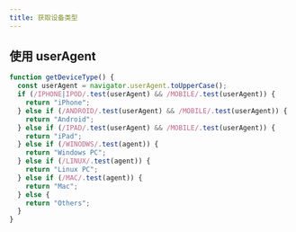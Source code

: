 ```yaml
---
title: 获取设备类型
---
```


## 使用 userAgent

```javascript showLineNumbers
function getDeviceType() {
  const userAgent = navigator.userAgent.toUpperCase();
  if (/IPHONE|IPOD/.test(userAgent) && /MOBILE/.test(userAgent)) {
    return "iPhone";
  } else if (/ANDROID/.test(userAgent) && /MOBILE/.test(userAgent)) {
    return "Android";
  } else if (/IPAD/.test(userAgent) && /MOBILE/.test(userAgent)) {
    return "iPad";
  } else if (/WINODWS/.test(agent)) {
    return "Windows PC";
  } else if (/LINUX/.test(agent)) {
    return "Linux PC";
  } else if (/MAC/.test(agent)) {
    return "Mac";
  } else {
    return "Others";
  }
}
```
